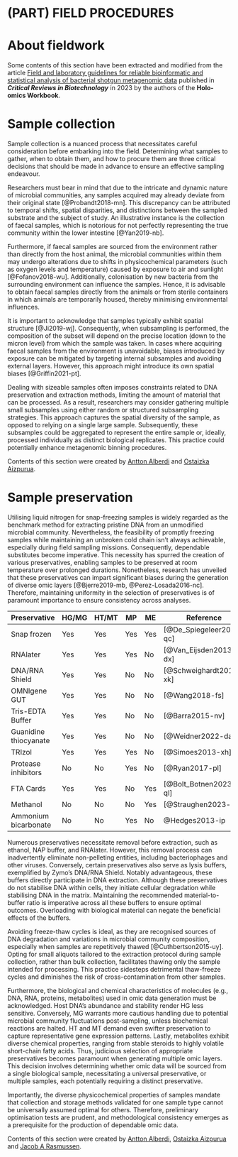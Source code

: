 # (PART) FIELD PROCEDURES {-}
# About fieldwork {#about-fieldwork}

:::: {.graybox}
Some contents of this section have been extracted and modified from the article [Field and laboratory guidelines for reliable bioinformatic and statistical analysis of bacterial shotgun metagenomic data](https://www.nature.com/articles/s41576-021-00421-0) published in ***Critical Reviews in Biotechnology*** in 2023 by the authors of the **Holo-omics Workbook**.
:::

# Sample collection {#fieldwork-sample-collection}
Sample collection is a nuanced process that necessitates careful consideration before embarking into the field. Determining what samples to gather, when to obtain them, and how to procure them are three critical decisions that should be made in advance to ensure an effective sampling endeavour.

Researchers must bear in mind that due to the intricate and dynamic nature of microbial communities, any samples acquired may already deviate from their original state [@Probandt2018-mn]. This discrepancy can be attributed to temporal shifts, spatial disparities, and distinctions between the sampled substrate and the subject of study. An illustrative instance is the collection of faecal samples, which is notorious for not perfectly representing the true community within the lower intestine [@Yan2019-nb].

Furthermore, if faecal samples are sourced from the environment rather than directly from the host animal, the microbial communities within them may undergo alterations due to shifts in physicochemical parameters (such as oxygen levels and temperature) caused by exposure to air and sunlight [@Fofanov2018-wu]. Additionally, colonisation by new bacteria from the surrounding environment can influence the samples. Hence, it is advisable to obtain faecal samples directly from the animals or from sterile containers in which animals are temporarily housed, thereby minimising environmental influences.

It is important to acknowledge that samples typically exhibit spatial structure [@Ji2019-wj]. Consequently, when subsampling is performed, the composition of the subset will depend on the precise location (down to the micron level) from which the sample was taken. In cases where acquiring faecal samples from the environment is unavoidable, biases introduced by exposure can be mitigated by targeting internal subsamples and avoiding external layers. However, this approach might introduce its own spatial biases [@Griffin2021-pt].

Dealing with sizeable samples often imposes constraints related to DNA preservation and extraction methods, limiting the amount of material that can be processed. As a result, researchers may consider gathering multiple small subsamples using either random or structured subsampling strategies. This approach captures the spatial diversity of the sample, as opposed to relying on a single large sample. Subsequently, these subsamples could be aggregated to represent the entire sample or, ideally, processed individually as distinct biological replicates. This practice could potentially enhance metagenomic binning procedures.


:::: {.authorbox}
Contents of this section were created by [Antton Alberdi](#antton-alberdi) and [Ostaizka Aizpurua](#ostaizka-aizpurua).  
:::

# Sample preservation {#fieldwork-sample-preservation}
Utilising liquid nitrogen for snap-freezing samples is widely regarded as the benchmark method for extracting pristine DNA from an unmodified microbial community. Nevertheless, the feasibility of promptly freezing samples while maintaining an unbroken cold chain isn't always achievable, especially during field sampling missions. Consequently, dependable substitutes become imperative. This necessity has spurred the creation of various preservatives, enabling samples to be preserved at room temperature over prolonged durations. Nonetheless, research has unveiled that these preservatives can impart significant biases during the generation of diverse omic layers [@Bjerre2019-mb, @Perez-Losada2016-nc]. Therefore, maintaining uniformity in the selection of preservatives is of paramount importance to ensure consistency across analyses.

|Preservative|HG/MG|HT/MT|MP|ME|Reference|
|---|---|---|---|---|---|
| Snap frozen | Yes | Yes | Yes | Yes | [@De_Spiegeleer2020-qc] |
| RNAlater | Yes | Yes | Yes | No | [@Van_Eijsden2013-dx] |
| DNA/RNA Shield | Yes | Yes | No | No | [@Schweighardt2015-xk] |
| OMNIgene GUT | Yes | Yes | No | No | [@Wang2018-fs] |
| Tris-EDTA Buffer | Yes | Yes | No | No | [@Barra2015-nv] |
| Guanidine thiocyanate | Yes | Yes | No | No | [@Weidner2022-da] |
| TRIzol | Yes | Yes | Yes | No | [@Simoes2013-xh] |
| Protease inhibitors | No | No | Yes | No | [@Ryan2017-pl] |
| FTA Cards | Yes | Yes | No | Yes | [@Bolt_Botnen2023-ql] |
| Methanol | No | No | No | Yes | [@Straughen2023-ia] |
| Ammonium bicarbonate | No | No | Yes | No | @Hedges2013-ip |

Numerous preservatives necessitate removal before extraction, such as ethanol, NAP buffer, and RNAlater. However, this removal process can inadvertently eliminate non-pelleting entities, including bacteriophages and other viruses. Conversely, certain preservatives also serve as lysis buffers, exemplified by Zymo’s DNA/RNA Shield. Notably advantageous, these buffers directly participate in DNA extraction. Although these preservatives do not stabilise DNA within cells, they initiate cellular degradation while stabilising DNA in the matrix. Maintaining the recommended material-to-buffer ratio is imperative across all these buffers to ensure optimal outcomes. Overloading with biological material can negate the beneficial effects of the buffers.

Avoiding freeze-thaw cycles is ideal, as they are recognised sources of DNA degradation and variations in microbial community composition, especially when samples are repetitively thawed [@Cuthbertson2015-uy]. Opting for small aliquots tailored to the extraction protocol during sample collection, rather than bulk collection, facilitates thawing only the sample intended for processing. This practice sidesteps detrimental thaw-freeze cycles and diminishes the risk of cross-contamination from other samples.

Furthermore, the biological and chemical characteristics of molecules (e.g., DNA, RNA, proteins, metabolites) used in omic data generation must be acknowledged. Host DNA's abundance and stability render HG less sensitive. Conversely, MG warrants more cautious handling due to potential microbial community fluctuations post-sampling, unless biochemical reactions are halted. HT and MT demand even swifter preservation to capture representative gene expression patterns. Lastly, metabolites exhibit diverse chemical properties, ranging from stable steroids to highly volatile short-chain fatty acids. Thus, judicious selection of appropriate preservatives becomes paramount when generating multiple omic layers. This decision involves determining whether omic data will be sourced from a single biological sample, necessitating a universal preservative, or multiple samples, each potentially requiring a distinct preservative.

Importantly, the diverse physicochemical properties of samples mandate that collection and storage methods validated for one sample type cannot be universally assumed optimal for others. Therefore, preliminary optimisation tests are prudent, and methodological consistency emerges as a prerequisite for the production of dependable omic data.

:::: {.authorbox}
Contents of this section were created by [Antton Alberdi](#antton-alberdi),  [Ostaizka Aizpurua](#ostaizka-aizpurua) and [Jacob A Rasmussen](#jacob-rasmussen).  
:::

